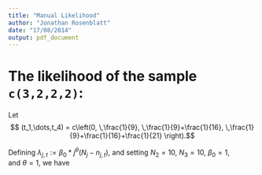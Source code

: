 ```yaml
---
title: "Manual Likelihood"
author: "Jonathan Rosenblatt"
date: "17/08/2014"
output: pdf_document
---
```


# The likelihood of the sample `c(3,2,2,2)`:
Let $$
(t_1,\dots,t_4) = c\left(0, \,\frac{1}{9}, \,\frac{1}{9}+\frac{1}{16}, \,\frac{1}{9}+\frac{1}{16}+\frac{1}{21} \right).$$

Defining $\lambda_{j,t}:=\beta_0 *j^\theta (N_j-n_{j,t})$, and setting 
$N_2=10$, 
$N_3=10$, 
$\beta_0=1$,  
and $\theta=1$, we have
\begin{align*}
  l(3,2,2,2) &= \log \lambda_{2,t_2} - \frac{1}{9}(\lambda_{2,t_2}) + \\
  &{} \log \lambda_{2,t_3} - \frac{1}{16}(\lambda_{2,t_3}) + \\
  &{} \log \lambda_{2,t_4} - \frac{1}{21}(\lambda_{2,t_4}) + \\
  {}&=  3.6925
\end{align*}


